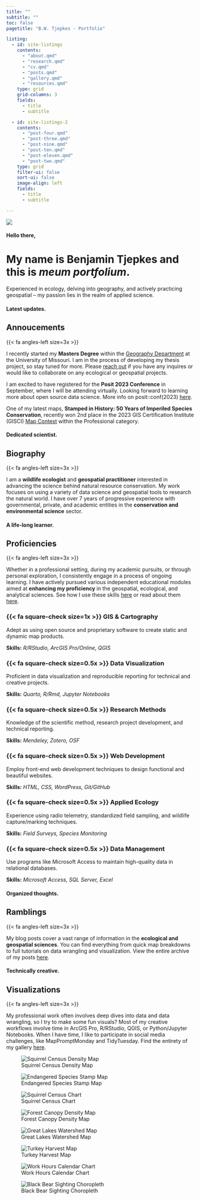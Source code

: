 ---
title: ""
subtitle: ""
toc: false
pagetitle: "B.W. Tjepkes - Portfolio"

listing:
  - id: site-listings
    contents:
      - "about.qmd"
      - "research.qmd"
      - "cv.qmd"
      - "posts.qmd"
      - "gallery.qmd"
      - "resources.qmd"
    type: grid
    grid-columns: 3
    fields: 
      - title
      - subtitle

  - id: site-listings-2
    contents:
      - "post-four.qmd"
      - "post-three.qmd"
      - "post-nine.qmd"
      - "post-ten.qmd"
      - "post-eleven.qmd"
      - "post-two.qmd"
    type: grid
    filter-ui: false
    sort-ui: false
    image-align: left
    fields: 
      - title
      - subtitle

---

::: {.intro-banner}

::: {.intro-headshot .slide-in}

![](assets/img-ben-portrait-2.jpg){.nolightbox .headshot-img}

:::


::: {.intro-content .slide-in}
#### Hello there,
# My name is Benjamin Tjepkes and this is *meum portfolium*.

Experienced in ecology, delving into geography, and actively practicing geospatial -- my passion lies in the realm of applied science.

:::
:::

#### Latest updates. {.index-h4}

::: {.index-section-heading}

## Annoucements {.index-h2}

::: {.index-h2-line}
:::

::: {.index-h2-icon}
{{< fa angles-left size=3x >}}
:::

:::

:::{.index-list}
I recently started my **Masters Degree** within the [Geography Department](https://geography.missouri.edu/) at the University of Missouri. I am in the process of developing my thesis project, so stay tuned for more. Please [reach out](contact.qmd) if you have any inquires or would like to collaborate on any ecological or geospatial projects.

I am excited to have registered for the **Posit 2023 Conference** in September, where I will be attending virtually. Looking forward to learning more about open source data science. More info on posit::conf(2023) [here](https://posit.co/conference/).

One of my latest maps, **Stamped in History: 50 Years of Imperiled Species Conservation**, recently won 2nd place in the 2023 GIS Certification Institute (GISCI) [Map Contest](https://www.gisci.org/News/Issues-News-Policy/gisci-announces-2023-map-contest-winners) within the Professional category.

:::




::: {.about}

::: {.consultant-info}

#### Dedicated scientist. {.index-h4}
::: {.index-section-heading}
## Biography {.index-h2}


::: {.index-h2-line}
:::

::: {.index-h2-icon}
{{< fa angles-left size=3x >}}
:::

:::



:::{.index-list}

I am a **wildlife ecologist** and **geospatial practitioner** interested in advancing the science behind natural resource conservation. My work focuses on using a variety of data science and geospatial tools to research the natural world. I have over 7 years of progressive experience with governmental, private, and academic entities in the **conservation and environmental science** sector.

:::

::: {#site-listings}

:::

:::

:::




::: {.content-block}

#### A life-long learner. {.index-h4}
::: {.index-section-heading}
## Proficiencies {.index-h2}

::: {.index-h2-line}
:::

::: {.index-h2-icon}
{{< fa angles-left size=3x >}}
:::

:::



:::{.index-list}

Whether in a professional setting, during my academic pursuits, or through personal exploration, I consistently engage in a process of ongoing learning. I have actively pursued various independent educational modules aimed at **enhancing my proficiency** in the geospatial, ecological, and analytical sciences. See how I use these skills [here](gallery.qmd) or read about them [here](posts.qmd).

:::

::: {.features}

::: {.feature}
### {{< fa square-check size=1x >}} GIS & Cartography
Adept as using open source and proprietary software to create static and dynamic map products.

::: {.learn-more}
**Skills:** *R/RStudio, ArcGIS Pro/Online, QGIS*
:::
:::

::: {.feature}
### {{< fa square-check size=0.5x >}} Data Visualization
Proficient in data visualization and reproducible reporting for technical and creative projects.

::: {.learn-more}
**Skills:** *Quarto, R/Rmd, Jupyter Notebooks*
:::
:::

::: {.feature}
### {{< fa square-check size=0.5x >}} Research Methods
Knowledge of the scientific method, research project development, and technical reporting.

::: {.learn-more}
**Skills:** *Mendeley, Zotero, OSF*
:::
:::

::: {.feature}
### {{< fa square-check size=0.5x >}} Web Development
Employ front-end web development techniques to design functional and beautiful websites.

::: {.learn-more}
**Skills:** *HTML, CSS, WordPress, Git/GitHub*
:::
:::

::: {.feature}
### {{< fa square-check size=0.5x >}} Applied Ecology
Experience using radio telemetry, standardized field sampling, and wildlife capture/marking techniques.

::: {.learn-more}
**Skills:** *Field Surveys, Species Monitoring*
:::
:::

::: {.feature}
### {{< fa square-check size=0.5x >}} Data Management
Use programs like Microsoft Access to maintain high-quality data in relational databases.

::: {.learn-more}
**Skills:** *Microsoft Access, SQL Server, Excel*
:::
:::


:::
:::






::: {.bg-banner-2}

#### Organized thoughts. {.index-h4}

::: {.index-section-heading}
## Ramblings {.index-h2}

::: {.index-h2-line}
:::

::: {.index-h2-icon}
{{< fa angles-left size=3x >}}
:::


:::




:::{.index-list}

My blog posts cover a vast range of information in the **ecological and geospatial sciences**. You can find everything from quick map breakdowns to full tutorials on data wrangling and visualization. View the entire archive of my posts [here](posts.qmd).

:::

::: {#site-listings-2}

:::
:::








::: {.bg-banner-3}

#### Technically creative. {.index-h4}

::: {.index-section-heading}
## Visualizations {.index-h2}

::: {.index-h2-line}
:::

::: {.index-h2-icon}
{{< fa angles-left size=3x >}}
:::

:::




:::{.index-list}

My professional work often involves deep dives into data and data wrangling, so I try to make some fun visuals? Most of my creative workflows involve time in ArcGIS Pro, R/RStudio, QGIS, or Python/Jupyter Notebooks. When I have time, I like to participate in social media challenges, like MapPromptMonday and TidyTuesday. Find the entirety of my gallery [here](gallery.qmd).

:::

::: {.gallery}

![Squirrel Census Density Map](./gallery/img-map-001v2.png){group="personal-projects"
description="2018 Squirrel Census Sighting Density Map"}

![Endangered Species Stamp Map](./gallery/img-map-endangeredstamps.png){group="personal-projects"
description="Endangered Species Stamps Range Map"}

![Squirrel Census Chart](./gallery/img-table-001.png){group="personal-projects"
description="2018 Squirrel Census Sighting Table"}

![Forest Canopy Density Map](./gallery/img-map-10.jpg){group="personal-projects"
description="Missouri Tree Canopy Density Map"}

![Great Lakes Watershed Map](./gallery/img-map-11.jpg){group="personal-projects"
description="Great Lakes Watershed Map"}

![Turkey Harvest Map](./gallery/img-turkey-harvest-maps.png){group="personal-projects"
}

![Work Hours Calendar Chart](./gallery/img-calendar.jpeg){group="personal-projects"
}

![Black Bear Sighting Choropleth](./gallery/img-map-5.jpg){group="personal-projects"
}


:::

:::


